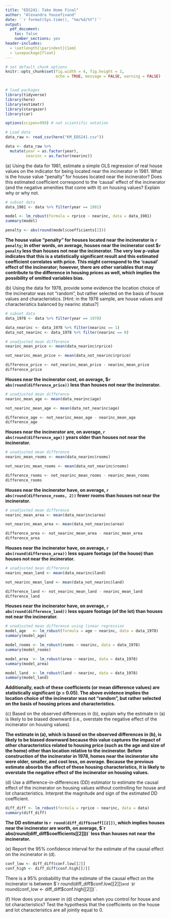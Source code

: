 ```yaml
---
title: "EDS241: Take Home Final"
author: "Alexandra Yousefivand"
date: '`r format(Sys.time(), "%m/%d/%Y")`'
output: 
  pdf_document:
    toc: false
    number_sections: yes
header-includes:
  - \setlength{\parindent}{1em}
  - \usepackage{float}
--- 
```

  
``` r

# set default chunk options
knitr::opts_chunk$set(fig.width = 4, fig.height = 3, 
                      echo = TRUE, message = FALSE, warning = FALSE)


# load packages
library(tidyverse)
library(here)
library(estimatr)
library(stargazer)
library(car)

options(scipen=999) # not scientific notation
```



```r
# Load data
data_raw <- read_csv(here("KM_EDS241.csv"))

data <- data_raw %>% 
  mutate(year = as.factor(year), 
         nearinc = as.factor(nearinc))
```


\noindent (a) Using the data for 1981, estimate a simple OLS regression of real house values on the indicator for being located near the incinerator in 1981. What is the house value “penalty” for houses located near the incinerator? Does this estimated coefficient correspond to the ‘causal’ effect of the incinerator (and the negative amenities that come with it) on housing values? Explain why or why not.


```r
# subset data
data_1981 <- data %>% filter(year == 1981)
```

```r
model <- lm_robust(formula = rprice ~ nearinc, data = data_1981)
summary(model)
```


```r
penalty <- abs(round(model$coefficients[2]))
```



**The house value "penalty" for houses located near the incinerator is `r penalty`; in other words, on average, houses near the incinerator cost $`r penalty` less than houses not near the incinerator. The very low p-value indicates that this is a statistically significant result and this estimated coefficient correlates with price. This might correspond to the 'causal' effect of the incinerator; however, there are other variables that may contribute to the difference in housing prices as well, which implies the possibility of omitted variables bias.**
 




\noindent (b) Using the data for 1978, provide some evidence the location choice of the incinerator was not “random”, but rather selected on the basis of house values and characteristics. [Hint: in the 1978 sample, are house values and characteristics balanced by nearinc status?]


```r
# subset data
data_1978 <- data %>% filter(year == 1978)
```

```r
data_nearinc <- data_1978 %>% filter(nearinc == 1)
data_not_nearinc <- data_1978 %>% filter(nearinc == 0)
```


```r
# unadjusted mean difference 
nearinc_mean_price <- mean(data_nearinc$rprice)

not_nearinc_mean_price <- mean(data_not_nearinc$rprice)

difference_price <- not_nearinc_mean_price - nearinc_mean_price
difference_price
```

**Houses near the incinerator cost, on average, $`r abs(round(difference_price))` less than houses not near the incinerator.** 

```r
# unadjusted mean difference 
nearinc_mean_age <- mean(data_nearinc$age)

not_nearinc_mean_age <- mean(data_not_nearinc$age)

difference_age <- not_nearinc_mean_age - nearinc_mean_age
difference_age
```

**Houses near the incinerator are, on average, `r abs(round(difference_age))` years older than houses not near the incinerator.** 


```r
# unadjusted mean difference 
nearinc_mean_rooms <- mean(data_nearinc$rooms)

not_nearinc_mean_rooms <- mean(data_not_nearinc$rooms)

difference_rooms <- not_nearinc_mean_rooms - nearinc_mean_rooms
difference_rooms
```

**Houses near the incinerator have, on average, `r abs(round(difference_rooms, 2))` fewer rooms than houses not near the incinerator.**

```r
# unadjusted mean difference 
nearinc_mean_area <- mean(data_nearinc$area)

not_nearinc_mean_area <- mean(data_not_nearinc$area)

difference_area <- not_nearinc_mean_area - nearinc_mean_area
difference_area
```

**Houses near the incinerator have, on average, `r abs(round(difference_area))` less square footage (of the house) than houses not near the incinerator.**

```r
# unadjusted mean difference 
nearinc_mean_land <- mean(data_nearinc$land)

not_nearinc_mean_land <- mean(data_not_nearinc$land)

difference_land <- not_nearinc_mean_land - nearinc_mean_land
difference_land
```

**Houses near the incinerator have, on average, `r abs(round(difference_land))` less square footage (of the lot) than houses not near the incinerator.**



```r
# unadjusted mean difference using linear regression
model_age   <- lm_robust(formula = age ~ nearinc, data = data_1978)
summary(model_age)

model_rooms <- lm_robust(rooms ~ nearinc, data = data_1978)
summary(model_rooms)

model_area  <- lm_robust(area ~ nearinc, data = data_1978)
summary(model_area)

model_land  <- lm_robust(land ~ nearinc, data = data_1978)
summary(model_land)
```

**Additionally, each of these coefficients (or mean difference values) are statistically significant (p = 0.05). The above evidence implies the location choice of the incinerator was not “random”, but rather selected on the basis of housing prices and characteristics.**





\noindent (c) Based on the observed differences in (b), explain why the estimate in (a) is likely to be biased downward (i.e., overstate the negative effect of the incinerator on housing values).

**The estimate in (a), which is based on the observed differences in (b), is likely to be biased downward because this value captures the impact of other characteristics related to housing price (such as the age and size of the home) other than location relative to the incinerator. Before construction of the incinerator in 1978, homes near the incinerator site were older, smaller, and cost less, on average. Because the previous estimate absorbs the affect of these housing characteristics, it is likely to overstate the negative effect of the incinerator on housing values.**


\noindent (d) Use a difference-in-differences (DD) estimator to estimate the causal effect of the incinerator on housing values without controlling for house and lot characteristics. Interpret the magnitude and sign of the estimated DD coefficient.

```r
diff_diff <- lm_robust(formula = rprice ~ nearinc, data = data)
summary(diff_diff)
```

**The DD estimator is `r round(diff_diff$coeff[[2]])`, which implies houses near the incinerator are worth, on average, $`r abs(round(diff_diff$coefficients[[2]]))` less than houses not near the incinerator.**



\noindent (e) Report the 95% confidence interval for the estimate of the causal effect on the incinerator in (d).

```r
conf_low <- diff_diff$conf.low[[2]]
conf_high <- diff_diff$conf.high[[2]]
```


There is a 95% probability that the estimate of the causal effect on the incinerator is between $`r round(diff_diff$conf.low[[2]])` and $`r round(conf_low <- diff_diff$conf.high[[2]])`.


\noindent (f) How does your answer in (d) changes when you control for house and lot characteristics? Test the hypothesis that the coefficients on the house and lot characteristics are all jointly equal to 0.

